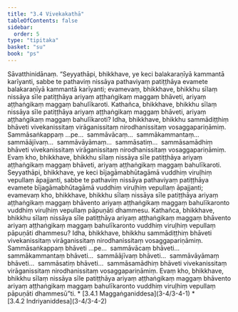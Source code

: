 ```yaml
---
title: "3.4 Vivekakathā"
tableOfContents: false
sidebar:
  order: 5
type: "tipitaka"
basket: "su"
book: "ps"
---
```



<DynamicBreadcrumb />

<Division number="22" book="ps" bookNo="26" page="313">

<Paragraph number="1834" book="ps">
Sāvatthinidānaṃ. “Seyyathāpi, bhikkhave, ye keci balakaraṇīyā kammantā karīyanti, sabbe te pathaviṃ nissāya pathaviyaṃ patiṭṭhāya evamete balakaraṇīyā kammantā karīyanti; evamevaṃ, bhikkhave, bhikkhu sīlaṃ nissāya sīle patiṭṭhāya ariyaṃ aṭṭhaṅgikaṃ maggaṃ bhāveti, ariyaṃ aṭṭhaṅgikaṃ maggaṃ bahulīkaroti.


</Paragraph>

<Paragraph number="1835" book="ps">
Kathañca, bhikkhave, bhikkhu sīlaṃ nissāya sīle patiṭṭhāya ariyaṃ aṭṭhaṅgikaṃ maggaṃ bhāveti, ariyaṃ aṭṭhaṅgikaṃ maggaṃ bahulīkaroti? Idha, bhikkhave, bhikkhu sammādiṭṭhiṃ bhāveti vivekanissitaṃ virāganissitaṃ nirodhanissitaṃ vosaggapariṇāmiṃ. Sammāsaṅkappaṃ …pe…  sammāvācaṃ…  sammākammantaṃ…  sammāājīvaṃ…  sammāvāyāmaṃ…  sammāsatiṃ…  sammāsamādhiṃ bhāveti vivekanissitaṃ virāganissitaṃ nirodhanissitaṃ vosaggapariṇāmiṃ. Evaṃ kho, bhikkhave, bhikkhu sīlaṃ nissāya sīle patiṭṭhāya ariyaṃ aṭṭhaṅgikaṃ maggaṃ bhāveti, ariyaṃ aṭṭhaṅgikaṃ maggaṃ bahulīkaroti.


</Paragraph>

</Division>
<Division number="23" book="ps" bookNo="26" page="315">

<Paragraph number="1836" book="ps">
Seyyathāpi, bhikkhave, ye keci bījagāmabhūtagāmā vuddhiṃ viruḷhiṃ vepullaṃ āpajjanti, sabbe te pathaviṃ nissāya pathaviyaṃ patiṭṭhāya evamete bījagāmabhūtagāmā vuddhiṃ viruḷhiṃ vepullaṃ āpajjanti; evamevaṃ kho, bhikkhave, bhikkhu sīlaṃ nissāya sīle patiṭṭhāya ariyaṃ aṭṭhaṅgikaṃ maggaṃ bhāvento ariyaṃ aṭṭhaṅgikaṃ maggaṃ bahulīkaronto vuddhiṃ viruḷhiṃ vepullaṃ pāpuṇāti dhammesu.


</Paragraph>

<Paragraph number="1837" book="ps">
Kathañca, bhikkhave, bhikkhu sīlaṃ nissāya sīle patiṭṭhāya ariyaṃ aṭṭhaṅgikaṃ maggaṃ bhāvento ariyaṃ aṭṭhaṅgikaṃ maggaṃ bahulīkaronto vuddhiṃ viruḷhiṃ vepullaṃ pāpuṇāti dhammesu? Idha, bhikkhave, bhikkhu sammādiṭṭhiṃ bhāveti vivekanissitaṃ virāganissitaṃ nirodhanissitaṃ vosaggapariṇāmiṃ. Sammāsaṅkappaṃ bhāveti …pe…  sammāvācaṃ bhāveti…  sammākammantaṃ bhāveti…  sammāājīvaṃ bhāveti…  sammāvāyāmaṃ bhāveti…  sammāsatiṃ bhāveti…  sammāsamādhiṃ bhāveti vivekanissitaṃ virāganissitaṃ nirodhanissitaṃ vosaggapariṇāmiṃ. Evaṃ kho, bhikkhave, bhikkhu sīlaṃ nissāya sīle patiṭṭhāya ariyaṃ aṭṭhaṅgikaṃ maggaṃ bhāvento ariyaṃ aṭṭhaṅgikaṃ maggaṃ bahulīkaronto vuddhiṃ viruḷhiṃ vepullaṃ pāpuṇāti dhammesū”ti.

</Paragraph>
</Division>

<TableOfContents book="ps" section="3.4">
* [3.4.1 Maggaṅganiddesa](3-4/3-4-1)
* [3.4.2 Indriyaniddesa](3-4/3-4-2)
</TableOfContents>